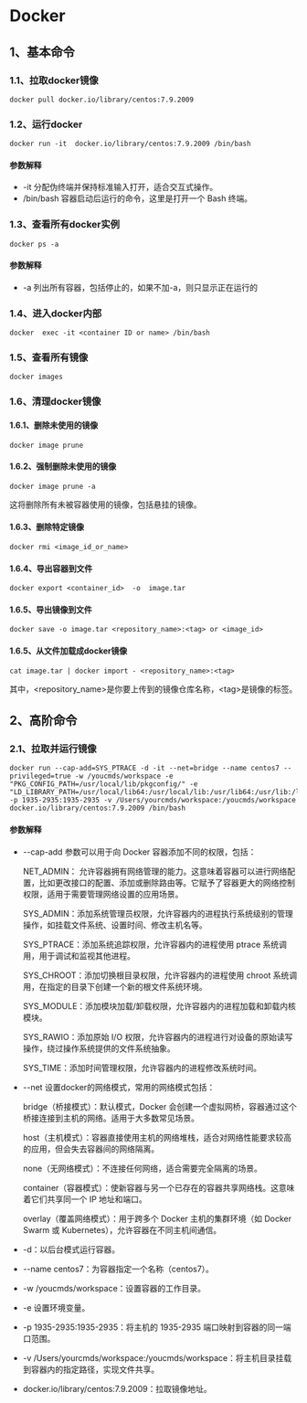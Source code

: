 


# Docker

## 1、基本命令

### 1.1、拉取docker镜像

```shell
docker pull docker.io/library/centos:7.9.2009
```

### 1.2、运行docker

```shell
docker run -it  docker.io/library/centos:7.9.2009 /bin/bash 
```

#### 参数解释
- -it 分配伪终端并保持标准输入打开，适合交互式操作。
- /bin/bash 容器启动后运行的命令，这里是打开一个 Bash 终端。


### 1.3、查看所有docker实例

```shell
docker ps -a
```
#### 参数解释
- -a 列出所有容器，包括停止的，如果不加-a，则只显示正在运行的

### 1.4、进入docker内部
```shell
docker  exec -it <container ID or name> /bin/bash
```

### 1.5、查看所有镜像

```shell
docker images
```

### 1.6、清理docker镜像



#### 1.6.1、删除未使用的镜像

```shell
docker image prune
```
#### 1.6.2、强制删除未使用的镜像

```shell
docker image prune -a
```

这将删除所有未被容器使用的镜像，包括悬挂的镜像。

#### 1.6.3、删除特定镜像

```shell
docker rmi <image_id_or_name>
```

#### 1.6.4、导出容器到文件

```shell
docker export <container_id>  -o  image.tar
```

#### 1.6.5、导出镜像到文件

```shell
docker save -o image.tar <repository_name>:<tag> or <image_id>
```

#### 1.6.5、从文件加载成docker镜像

```shell
cat image.tar | docker import - <repository_name>:<tag>
```

其中，<repository_name>是你要上传到的镜像仓库名称，<tag\>是镜像的标签。


## 2、高阶命令

### 2.1、拉取并运行镜像

```shell
docker run --cap-add=SYS_PTRACE -d -it --net=bridge --name centos7 --privileged=true -w /youcmds/workspace -e "PKG_CONFIG_PATH=/usr/local/lib/pkgconfig/" -e "LD_LIBRARY_PATH=/usr/local/lib64:/usr/local/lib:/usr/lib64:/usr/lib:/lib64:/lib" -p 1935-2935:1935-2935 -v /Users/yourcmds/workspace:/youcmds/workspace docker.io/library/centos:7.9.2009 /bin/bash 
```

#### 参数解释

- --cap-add 参数可以用于向 Docker 容器添加不同的权限，包括：

    NET_ADMIN： 允许容器拥有网络管理的能力。这意味着容器可以进行网络配置，比如更改接口的配置、添加或删除路由等。它赋予了容器更大的网络控制权限，适用于需要管理网络设置的应用场景。

    SYS_ADMIN：添加系统管理员权限，允许容器内的进程执行系统级别的管理操作，如挂载文件系统、设置时间、修改主机名等。

    SYS_PTRACE：添加系统追踪权限，允许容器内的进程使用 ptrace 系统调用，用于调试和监视其他进程。

    SYS_CHROOT：添加切换根目录权限，允许容器内的进程使用 chroot 系统调用，在指定的目录下创建一个新的根文件系统环境。

    SYS_MODULE：添加模块加载/卸载权限，允许容器内的进程加载和卸载内核模块。

    SYS_RAWIO：添加原始 I/O 权限，允许容器内的进程进行对设备的原始读写操作，绕过操作系统提供的文件系统抽象。

    SYS_TIME：添加时间管理权限，允许容器内的进程修改系统时间。

- --net 设置docker的网络模式，常用的网络模式包括：

    bridge（桥接模式）：默认模式，Docker 会创建一个虚拟网桥，容器通过这个桥接连接到主机的网络。适用于大多数常见场景。
    
    host（主机模式）：容器直接使用主机的网络堆栈，适合对网络性能要求较高的应用，但会失去容器间的网络隔离。
    
    none（无网络模式）：不连接任何网络，适合需要完全隔离的场景。
    
    container（容器模式）：使新容器与另一个已存在的容器共享网络栈。这意味着它们共享同一个 IP 地址和端口。
    
    overlay（覆盖网络模式）：用于跨多个 Docker 主机的集群环境（如 Docker Swarm 或 Kubernetes），允许容器在不同主机间通信。

- -d：以后台模式运行容器。
- --name centos7：为容器指定一个名称（centos7）。
- -w /youcmds/workspace：设置容器的工作目录。
- -e 设置环境变量。
- -p 1935-2935:1935-2935：将主机的 1935-2935 端口映射到容器的同一端口范围。
- -v /Users/yourcmds/workspace:/youcmds/workspace：将主机目录挂载到容器内的指定路径，实现文件共享。
- docker.io/library/centos:7.9.2009：拉取镜像地址。